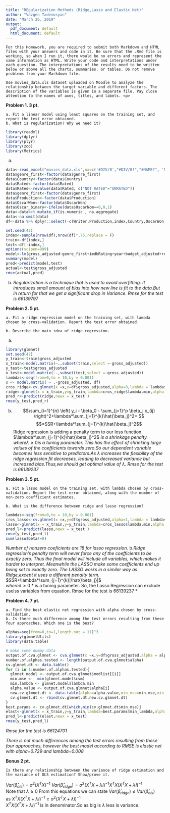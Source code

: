 ```yaml
---
title: "REgularization Methods (Ridge,Lasso and Elastic Net)"
author: "Vazgen Tadevosyan"
date: "March 26, 2019"
output:
  pdf_document: default
  html_document: default
---
```

```
For this Homework, you are required to submit both Markdown and HTML files with your answers and code in it. Be sure that the .Rmd file is working, so when I run it, there would be no errors and represent the same information as HTML. Write your code and interpretations under each question. The interpretations of the results need to be written below or above all the charts, summaries, or tables. Do not remove problems from your Markdown file. 

Use movies_data.xls dataset uploaded on Moodle to analyze the relationship between the target variable and different factors. The description of the variables is given in a separate file. Pay close attention to the names of axes, titles, and labels. <p>
```

<b> Problem 1. 3 pt. </b> <p>
```
a. Fit a linear model using least squares on the training set, and report the test error obtained. 
b. What is regularization? Why we need it?

```
```r
library(readxl)
library(dplyr)
library(plyr)
library(zoo)
library(Metrics)
```


a.
```r

data<-read_excel("movies_data.xls",na=c('#DIV/0',"#DIV/0!","#NAME?", 'NA',"N/A",""," "))
data$genre_first<-factor(data$genre_first)
data$Country<-factor(data$Country)
data$Rated<-factor(data$Rated)
data$Rated<-revalue(data$Rated, c("NOT RATED"="UNRATED"))
data$genre_first<-factor(data$genre_first)
data$Production<-factor(data$Production)
data$OscarWon<-factor(data$OscarWon)
data$Oscar_binary<-ifelse(data$OscarNom==0,0,1)
data<-data%>% mutate_if(is.numeric , na.aggregate)
data<-na.omit(data)
df<-data %>% dplyr::select(-c(Writer,Production,index,Country,OscarWon,Oscar_binary,OscarNom,Director,Plot,Language,Awards,gross,budget,Release,DVD,Release_Month,Release_Day,Release_year,Actors,Genre,title,OtherWin,OtherNom,imdbVotes,Metascore,duration,cast_facebook_likes,Rated))

```

```r
set.seed(42)
index<-sample(nrow(df),nrow(df)*.75,replace = F)
train<-df[index,]
test<-df[-index,]
options(scipen=999)
model<-lm(gross_adjusted~genre_first+imdbRating+year+budget_adjusted+reviews,data = train)
summary(model)
pred<-predict(model,test)
actual<-test$gross_adjusted
rmse(actual,pred)
```



b.
*Regularization is a technique that is used to avoid overfitting. It introduces small amount of bias into how new line is fit to the data.But in return for that we get a significant drop in Variance.*
*Rmse for the test is 66139797*

<b>Problem 2. 5 pt. </b> <p>
```
a. Fit a ridge regression model on the training set, with lambda chosen by cross-validation. Report the test error obtained.

b. Describe the main idea of ridge regression.
```

a.
```r
library(glmnet)
set.seed(42)
y_train<-train$gross_adjusted 
x_train<-model.matrix(~.,subset(train,select =-gross_adjusted))
y_test<-test$gross_adjusted
x_test<-model.matrix(~.,subset(test,select =-gross_adjusted))
lambdas<-seq(from=0,to = 10,by = 0.001)
x <- model.matrix( ~ .-gross_adjusted, df)
cros_ridge<-cv.glmnet(x =x,y=df$gross_adjusted,alpha=0,lambda = lambdas,nfolds = 10)
ridge<-glmnet(x = x_train,y=y_train,lambda=cros_ridge$lambda.min,alpha = 0)
pred_r<-predict(ridge,newx = x_test )
rmse(y_test,pred_r)
```
b.
$$\sum_{i=1}^{n} \left( y_i - \beta_0 - \sum_{j=1}^p \beta_j x_{ij} \right)^2+\lambda*\sum_{j=1}^{k}\hat{\beta_j}^2= $$$$=SSR+\lambda*\sum_{j=1}^{k}\hat{\beta_j}^2$$
Ridge regression is adding a penalty term to our loss function.
$\lambda*\sum_{j=1}^{k}\hat{\beta_j}^2$ *is a shrinkage penalty.* 
*where*$\lambda\ge0$*is a tuning parameter.*
*This has the effect of shrinking large values of the coefficients towards zero.So our dependent variable becomes less sensitive to predictors.As* $\lambda$ *increases the flexibility of the ridge regression fit decreases, leading to decreased variance but increased bias.Thus,we should get optimal value of *$\lambda$.
*Rmse for the test is 66139237 *

<b>Problem 3. 5 pt. </b> <p>


```
a. Fit a lasso model on the training set, with lambda chosen by cross-validation. Report the test error obtained, along with the number of non-zero coefficient estimates.

b. What is the difference between ridge and lasso regression?
```
```r
lambdas<-seq(from=0,to = 10,by = 0.001)
cros_lasso<-cv.glmnet(x =x,y=df$gross_adjusted,alpha=1,lambda = lambdas,nfolds = 10)
lasso<-glmnet(x = x_train,y=y_train,lambda=cros_lasso$lambda.min,alpha = 1)
pred_l<-predict(lasso,newx = x_test )
rmse(y_test,pred_l)
sum(lasso$beta!=0)

```

*Number of nonzero coeficients are 18 for lasso regression.*
b.*Ridge regression's penalty term will never force any of the coefficients to be exactly zero. Thus the final model will include all variables, whick makes it harder to interpret. Meanwhile the LASSO make some coefficients end up being set to exactly zero. The LASSO works in a similar way as Ridge,except it uses a different penalty term.*
$SSR+\lambda*\sum_{j=1}^{k}|\hat{\beta_j}|$<br>
*where*$\lambda\ge0$ * is a tuning parameter.*
*So, the Lasso Regression can exclude uselss variables from equation.*
*Rmse for the test is 66139237 *

<b>Problem 4. 7 pt. </b> <p>

```
a. Find the best elastic net regression with alpha chosen by cross-validation.
b. Is there much difference among the test errors resulting from these four approaches. Which one is the best?
```

```r
alphas=seq(from=0,to=1,length.out = 11)^3
library(glmnetUtils)
library(data.table)

# make some dummy data
output.of.cva.glmnet <- cva.glmnet(x =x,y=df$gross_adjusted,alpha = alphas)
number.of.alphas.tested <- length(output.of.cva.glmnet$alpha)
cv.glmnet.dt <- data.table()
for (i in 1:number.of.alphas.tested){
  glmnet.model <- output.of.cva.glmnet$modlist[[i]]
  min.mse <-  min(glmnet.model$cvm)
  min.lambda <- glmnet.model$lambda.min
  alpha.value <- output.of.cva.glmnet$alpha[i]
  new.cv.glmnet.dt <- data.table(alpha=alpha.value,min_mse=min.mse,min_lambda=min.lambda)
  cv.glmnet.dt <- rbind(cv.glmnet.dt,new.cv.glmnet.dt)
}
best.params <- cv.glmnet.dt[which.min(cv.glmnet.dt$min_mse)]
elast<-glmnet(x = x_train,y=y_train,lambda=best.params$min_lambda,alpha = best.params$alpha)
pred_l<-predict(elast,newx = x_test)
rmse(y_test,pred_l)

```
*Rmse for the test is 66124701*

*There is not much differences among the test errors resulting from these four approaches, however the best model according to RMSE is elastic net with alpha=0.729 and lambda=0.008*

<b> Bonus 2 pt. </b>

```
Is there any relationship between the variance of ridge estimation and the variance of OLS estimation? Show/prove it.
```

$Var(\hat{\beta}_{ols})=\sigma^{2}(X^TX)^{-1}$
$Var(\hat{\beta}_{ridge})=\sigma^{2}(X^TX+\lambda I)^{-1}X^TX(X^TX+\lambda I)^{-1}$<br>
Note that $\lambda\ge0$
From this equations we can state  $Var(\hat{\beta}_{ridge})\le Var(\hat{\beta}_{ols})$<br>
as $X^TX(X^TX+\lambda I)^{-1}\ge\sigma^{2}(X^TX+\lambda I)^{-1}$ <br>
$X^TX(X^TX+\lambda I)^{-1}$ is in denominator.So as big is $\lambda$ less is variance.







